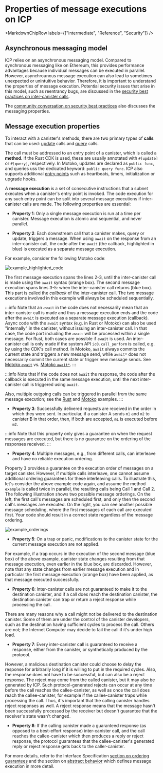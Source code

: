 
# Properties of message executions on ICP

<MarkdownChipRow labels={["Intermediate", "Reference", "Security"]} />

## Asynchronous messaging model

ICP relies on an asynchronous messaging model. Compared to synchronous messaging like on Ethereum, this provides performance advantages because individual messages can be executed in parallel. However, asynchrounous message execution can also lead to sometimes unexpected or unintuitive behavior. Therefore, it is important to understand the properties of message execution. Potential security issues that arise in this model, such as reentrancy bugs, are discussed in the [security best practices on inter-canister calls](/docs/current/developer-docs/security/security-best-practices/inter-canister-calls).  

The [community conversation on security best practices](https://www.youtube.com/watch?v=PneRzDmf_Xw&list=PLuhDt1vhGcrez-f3I0_hvbwGZHZzkZ7Ng&index=2&t=4s) also discusses the messaging properties.

## Message execution properties

To interact with a canister's methods, there are two primary types of **calls** that can be used: [update](/references/ic-interface-spec.md#http-call) calls and [query](/docs/current/references/ic-interface-spec#http-query) calls.

The call must be addressed to an entry point of a canister, which is called a **method**. If the Rust CDK is used, these are usually annotated with `#[update]` or `#[query]`, respectively. In Motoko, updates are declared as `public func`, and queries uss the dedicated keyword: `public query func`. ICP also supports additional [entry points](/references/ic-interface-spec.md#entry-points) such as heartbeats, timers, initialization or upgrade hooks.

A **message execution** is a set of consecutive instructions that a subnet executes when a canister's entry point is invoked. The code execution for any such entry point can be split into several message executions if inter-canister calls are made. The following properties are essential:

- **Property 1**: Only a single message execution is run at a time per canister. Message execution is atomic and sequential, and never parallel.

- **Property 2**: Each downstream call that a canister makes, query or update, triggers a message. When using `await` on the response from an inter-canister call, the code after the `await` (the callback, highlighted in blue) is executed as a separate message execution.

For example, consider the following Motoko code:

![example_highlighted_code](./_attachments/example_highlighted_code.png)

The first message execution spans the lines 2-3, until the inter-canister call is made using the `await` syntax (orange box). The second message execution spans lines 3-5: when the inter-canister call returns (blue box). This part is called the _callback_ of the inter-canister call. The two message executions involved in this example will always be scheduled sequentially.

:::info
Note that an `await` in the code does not necessarily mean that an inter-canister call is made and thus a message execution ends and the code after the `await` is executed as a separate message execution (callback). Async code with the `await` syntax (e.g. in Rust or Motoko) can also be used "internally" in the canister, without issuing an inter-canister call. In that case, the code part including the `await` will be processed within a single message. For Rust, both cases are possible if `await` is used. An inter-canister call is only made if the system API `ic0.call_perform` is called, e.g. by using the CDK's call method. In Motoko, `await` always commits the current state and triggers a new message send, while `await*` does not necessarily commit the current state or trigger new message sends. See [Motoko `await`](/docs/current/motoko/main/reference/language-manual#await) vs. [Motoko `await*`](/docs/current/motoko/main/reference/language-manual#await-1).
:::

:::info
Note that if the code does not `await` the response, the code after the callback is executed in the same message execution, until the next inter-canister call is triggered using `await`.

Also, multiple outgoing calls can be triggered in parallel from the same message execution; see the [Rust](https://internetcomputer.org/docs/current/references/samples/rust/parallel_calls/) and [Motoko](https://internetcomputer.org/docs/current/references/samples/motoko/parallel_calls/) examples.
:::

- **Property 3**: Successfully delivered requests are received in the order in which they were sent. In particular, if a canister A sends `m1` and `m2` to canister B in that order, then, if both are accepted, `m1` is executed before `m2`.

:::info
Note that this property only gives a guarantee on when the request messages are executed, but there is no guarantee on the ordering of the responses received.
:::

- **Property 4**: Multiple messages, e.g., from different calls, can interleave and have no reliable execution
  ordering.

Property 3 provides a guarantee on the execution order of messages on a target canister. However, if multiple calls interleave, one cannot assume additional ordering guarantees for these interleaving calls. To illustrate this, let's consider the above example code again, and assume the method `example` is called twice in parallel, the resulting calls being Call 1 and Call 2. The following illustration shows two possible message orderings. On the left, the first call's messages are scheduled first, and only then the second call's messages are executed. On the right, you can see another possible message scheduling, where the first messages of each call are executed first. Your code should result in a correct state regardless of the message ordering.

![example_orderings](./_attachments/example_orderings.png)

- **Property 5**: On a trap or panic, modifications to the canister state for the current message execution are not applied.

For example, if a trap occurs in the execution of the second message (blue box) of the above example, canister state changes resulting from that message execution, even earlier in the blue box, are discarded. However, note that any state changes from earlier message execution and in particular the first message execution (orange box) have been applied, as that message executed successfully.

- **Property 6**: Inter-canister calls are not guaranteed to make it to the destination canister, and if a call does reach the destination canister, the destination canister can trap or return a reject response while processing the call.

There are many reasons why a call might not be delivered to the destination canister. Some of them are under the control of the canister developers, such as the destination having sufficient cycles to process the call. Others are not; the Internet Computer may decide to fail the call if it's under high load.

- **Property 7**: Every inter-canister call is guaranteed to receive a response, either from the canister, or synthetically produced by the protocol.

However, a malicious destination canister could choose to delay the response for arbitrarily long if it is willing to put in the required cycles. Also, the response does not have to be successful, but can also be a reject response. The reject may come from the called canister, but it may also be generated by ICP. Such protocol-generated rejects can occur at any time before the call reaches the callee-canister, as well as once the call does reach the callee-canister, for example if the callee-canister traps while processing the call. Thus, it's important that the calling canister handles reject responses as well. A reject response means that the message hasn't been successfully processed by the receiver but doesn't guarantee that the receiver's state wasn't changed.

- **Property 8**: If the calling canister made a guaranteed response (as opposed to a best-effort response) inter-canister call, and the call reaches the callee-canister which then produces a reply or reject response, the protocol guarantees that the callee-canister's generated reply or reject response gets back to the caller-canister.

For more details, refer to the Interface Specification [section on ordering guarantees](/docs/current/references/ic-interface-spec#ordering_guarantees) and the section on [abstract behavior](/docs/current/references/ic-interface-spec#abstract-behavior) which defines message execution in more detail.
